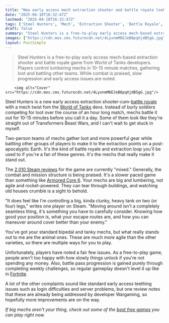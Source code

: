 ```yaml
---
title: "New early access mech extraction shooter and battle royale looks like Transformers Beast Wars, and the child in me is very excited for it"
date: "2025-04-10T16:32:47Z"
lastmod: "2025-04-10T16:32:47Z"
tags: ['Steel Hunters', 'Mech', 'Extraction Shooter', 'Battle Royale', 'Steam', 'Early Access', 'Free-to-Play']
draft: false
summary: "Steel Hunters is a free-to-play early access mech-based extraction shooter and battle royale game from World of Tanks developers.  Players control lumbering mechs in 10-15 minute matches, gathering loot and battling other teams.  While combat is praised, slow progression and early access issues are noted."
images: ["https://cdn.mos.cms.futurecdn.net/4LyxnmM6EJeB8pqXjdB5gG.jpg"]
layout: PostSimple
---
```

> Steel Hunters is a free-to-play early access mech-based extraction shooter and battle royale game from World of Tanks developers.  Players control lumbering mechs in 10-15 minute matches, gathering loot and battling other teams.  While combat is praised, slow progression and early access issues are noted.


        <img alt="Cover" src="https://cdn.mos.cms.futurecdn.net/4LyxnmM6EJeB8pqXjdB5gG.jpg"/>
        
Steel Hunters is a new early access extraction shooter-cum-[battle royale](https://www.gamesradar.com/best-battle-royale-games/) with a mech twist fom the [World of Tanks](https://www.gamesradar.com/world-of-tanks/) devs. Instead of burly soldiers competing for loot over the course of an hour long match, mechs battle it out for 10-15 minutes before you call it a day. Some of them look like they're straight out of Transformers Beast Wars, and I can't wait to get stuck in myself.

Two-person teams of mechs gather loot and more powerful gear while battling other groups of players to make it to the extraction points on a post-apocalyptic Earth. It's the kind of battle royale and extraction loop you'll be used to if you're a fan of these genres. It's the mechs that really make it stand out.

The [2,010 Steam reviews](https://store.steampowered.com/app/1691340/STEEL_HUNTERS/#app_reviews_hash) for the game are currently "mixed." Generally, the combat and mission structure is being praised. It's a slower paced game than something like [Armored Core 6](https://www.gamesradar.com/armored-core-6-review/). Your mechs are big and lumbering, not agile and rocket-powered. They can tear through buildings, and watching old houses crumble is a sight to behold.

"It does feel like I'm controlling a big, kinda clunky, heavy tank on two (or four) legs," writes one player on Steam. "Moving around isn't a completely seamless thing, it's something you have to carefully consider. Knowing how good your position is, what your escape routes are, and how you can maneuver around cover better than your enemy."

You've got your standard bipedal and tanky mechs, but what really stands out to me are the animal ones. These are much more agile than the other varieties, so there are multiple ways for you to play.

Unfortunately, players have noted a fair few issues. As a free-to-play game, people aren't too happy with how slowly things unlock if you're not spending any money. Also, battle pass progression is gained purely through completing weekly challenges, so regular gameplay doesn't level it up like in [Fortnite](https://www.gamesradar.com/fortnite-guide/).

A lot of the other complaints sound like standard early access teething issues such as login difficulties and server problems, but one review notes that these are already being addressed by developer Wargaming, so hopefully more improvements are on the way.

*If big mechs aren't your thing, check out some of the *[<em>best free games</em>](https://www.gamesradar.com/best-free-games-play-right-now/)* you can play right now.*
        